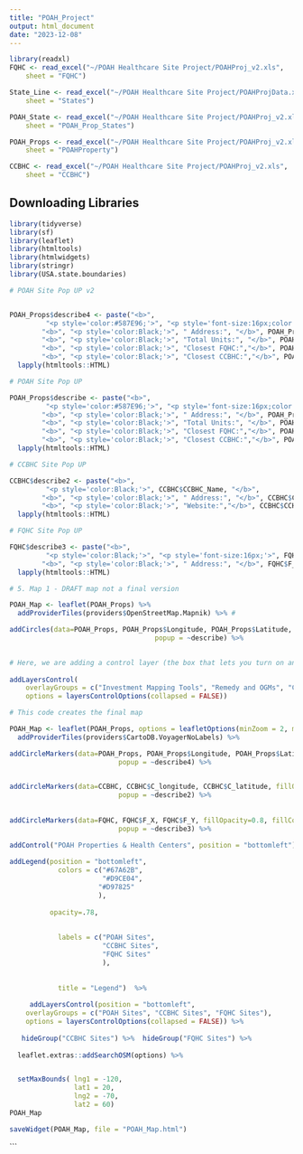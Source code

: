 ```yaml
---
title: "POAH_Project"
output: html_document
date: "2023-12-08"
---
```


```r

library(readxl)
FQHC <- read_excel("~/POAH Healthcare Site Project/POAHProj_v2.xls", 
    sheet = "FQHC")

State_Line <- read_excel("~/POAH Healthcare Site Project/POAHProjData.xls", 
    sheet = "States")

POAH_State <- read_excel("~/POAH Healthcare Site Project/POAHProj_v2.xls", 
    sheet = "POAH_Prop_States")

POAH_Props <- read_excel("~/POAH Healthcare Site Project/POAHProj_v2.xls", 
    sheet = "POAHProperty")

CCBHC <- read_excel("~/POAH Healthcare Site Project/POAHProj_v2.xls", 
    sheet = "CCBHC")

```

## Downloading Libraries
```r
library(tidyverse)
library(sf)
library(leaflet)
library(htmltools)
library(htmlwidgets)
library(stringr)
library(USA.state.boundaries)
```

```r

# POAH Site Pop UP v2


POAH_Props$describe4 <- paste("<b>",  
         "<p style='color:#587E96;'>", "<p style='font-size:16px;color:#587E96;'>", POAH_Props$Property_Name, "</b>", 
        "<b>", "<p style='color:Black;'>", " Address:", "</b>", POAH_Props$`Combined Address`,
        "<b>", "<p style='color:Black;'>", "Total Units:", "</b>", POAH_Props$Total_Units, 
        "<b>", "<p style='color:Black;'>", "Closest FQHC:","</b>", POAH_Props$F_Satellite_Name,
        "<b>", "<p style='color:Black;'>", "Closest CCBHC:","</b>", POAH_Props$CCBHC_Name) %>%
  lapply(htmltools::HTML)
```

```r

# POAH Site Pop UP

POAH_Props$describe <- paste("<b>",  
         "<p style='color:#587E96;'>", "<p style='font-size:16px;color:#587E96;'>", POAH_Props$Property_Name, "</b>", 
        "<b>", "<p style='color:Black;'>", " Address:", "</b>", POAH_Props$`Combined Address`,
        "<b>", "<p style='color:Black;'>", "Total Units:", "</b>", POAH_Props$Total_Units, 
        "<b>", "<p style='color:Black;'>", "Closest FQHC:","</b>", POAH_Props$F_Satellite_Name,
        "<b>", "<p style='color:Black;'>", "Closest CCBHC:","</b>", POAH_Props$CCBHC_Name) %>%
  lapply(htmltools::HTML)
```

```r

# CCBHC Site Pop UP

CCBHC$describe2 <- paste("<b>",  
         "<p style='color:Black;'>", CCBHC$CCBHC_Name, "</b>", 
        "<b>", "<p style='color:Black;'>", " Address:", "</b>", CCBHC$CCHBC_Address, ",",  
        "<b>", "<p style='color:Black;'>", "Website:","</b>", CCBHC$CCHBC_Website) %>%
  lapply(htmltools::HTML)

```

```r

# FQHC Site Pop UP

FQHC$describe3 <- paste("<b>",  
         "<p style='color:Black;'>", "<p style='font-size:16px;'>", FQHC$F_Satellite_Name, "</b>", "<br/>", 
        "<b>", "<p style='color:Black;'>", " Address:", "</b>", FQHC$F_Address, ", ", "Site Type:","</b>", FQHC$F_Site_Type, ",", "Phone Number:","</b>", FQHC$F_Telephone) %>%
  lapply(htmltools::HTML)
```

```r

# 5. Map 1 - DRAFT map not a final version

POAH_Map <- leaflet(POAH_Props) %>%    
  addProviderTiles(providers$OpenStreetMap.Mapnik) %>% #

addCircles(data=POAH_Props, POAH_Props$Longitude, POAH_Props$Latitude, fillColor="Green", fillOpacity = 1, color="Green", radius = 800, group = "Investment Mapping Tools", highlightOptions = highlightOptions(color = "Black", opacity = .2), 
                                    popup = ~describe) %>% 
  

# Here, we are adding a control layer (the box that lets you turn on and off grant rounds)
  
addLayersControl(
    overlayGroups = c("Investment Mapping Tools", "Remedy and OGMs", "Community Driven Strategies", "Enforcement Strategies", "Remedy for Mining Disasters", "Women's Economic Justice", "Round 6"),
    options = layersControlOptions(collapsed = FALSE))

```


```r
# This code creates the final map

POAH_Map <- leaflet(POAH_Props, options = leafletOptions(minZoom = 2, maxZoom = 8)) %>%
  addProviderTiles(providers$CartoDB.VoyagerNoLabels) %>%

addCircleMarkers(data=POAH_Props, POAH_Props$Longitude, POAH_Props$Latitude, fillColor="#67A62B", fillOpacity = .6, color=NA, group = "POAH Sites", radius = 5,
                           popup = ~describe4) %>%

               
addCircleMarkers(data=CCBHC, CCBHC$C_longitude, CCBHC$C_latitude, fillOpacity=.92, fillColor = "#D9CE04", color=NA, group = "CCBHC Sites", radius = 5,
                           popup = ~describe2) %>% 
  
 
addCircleMarkers(data=FQHC, FQHC$F_X, FQHC$F_Y, fillOpacity=0.8, fillColor = "#D97925", color= NA, group = "FQHC Sites", radius = 5,
                           popup = ~describe3) %>%

addControl("POAH Properties & Health Centers", position = "bottomleft") %>%
  
addLegend(position = "bottomleft", 
            colors = c("#67A62B", 
                       "#D9CE04",
                      "#D97825"
                      ),
          
          opacity=.78,
           
           
            labels = c("POAH Sites",
                       "CCBHC Sites",
                       "FQHC Sites"
                       ),
           
           
            title = "Legend")  %>%   
  
     addLayersControl(position = "bottomleft",
    overlayGroups = c("POAH Sites", "CCBHC Sites", "FQHC Sites"),
    options = layersControlOptions(collapsed = FALSE)) %>% 
  
   hideGroup("CCBHC Sites") %>%  hideGroup("FQHC Sites") %>% 
  
  leaflet.extras::addSearchOSM(options) %>% 


  setMaxBounds( lng1 = -120,
                lat1 = 20,
                lng2 = -70,
                lat2 = 60)
POAH_Map

saveWidget(POAH_Map, file = "POAH_Map.html")


```


```
